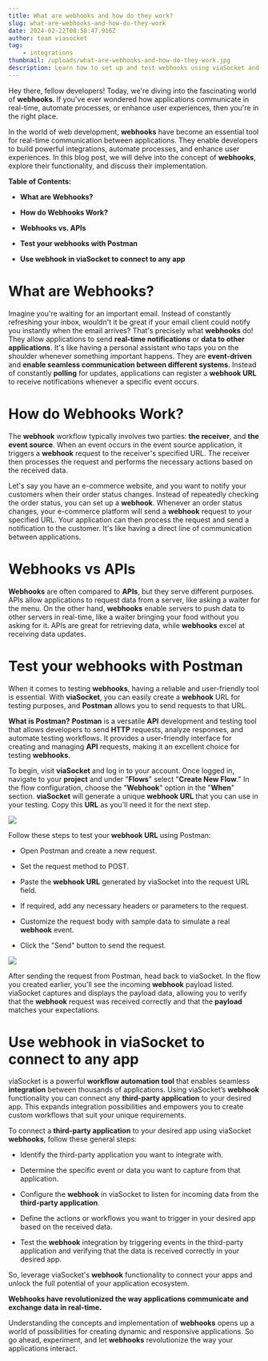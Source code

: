 ```yaml
---
title: What are webhooks and how do they work?
slug: what-are-webhooks-and-how-do-they-work
date: 2024-02-22T08:58:47.916Z
author: team viasocket
tag:
    - integrations
thumbnail: /uploads/what-are-webhooks-and-how-do-they-work.jpg
description: Learn how to set up and test webhooks using viaSocket and Postman, and unleash the full potential of your application ecosystem. With webhooks, you can revolutionize the way your applications communicate and exchange data in real-time.
---
```


Hey there, fellow developers! Today, we're diving into the fascinating world of **webhooks**. If you've ever wondered how applications communicate in real-time, automate processes, or enhance user experiences, then you're in the right place.

In the world of web development, **webhooks** have become an essential tool for real-time communication between applications. They enable developers to build powerful integrations, automate processes, and enhance user experiences. In this blog post, we will delve into the concept of **webhooks**, explore their functionality, and discuss their implementation.

**Table of Contents:**

-   **What are Webhooks?**

-   **How do Webhooks Work?**

-   **Webhooks vs. APIs**

-   **Test your webhooks with Postman**

-   **Use webhook in viaSocket to connect to any app**

# What are Webhooks? <a id="what-are-webhooks"></a>

Imagine you're waiting for an important email. Instead of constantly refreshing your inbox, wouldn't it be great if your email client could notify you instantly when the email arrives? That's precisely what **webhooks** do! They allow applications to send **real-time notifications** or **data to other applications**. It's like having a personal assistant who taps you on the shoulder whenever something important happens. They are **event-driven** and **enable seamless communication between different systems**. Instead of constantly **polling** for updates, applications can register a **webhook URL** to receive notifications whenever a specific event occurs.

# How do Webhooks Work? <a id="how-do-webhooks-work"></a>

The **webhook** workflow typically involves two parties: **the receiver**, and **the event source**. When an event occurs in the event source application, it triggers a **webhook** request to the receiver's specified URL. The receiver then processes the request and performs the necessary actions based on the received data.

Let's say you have an e-commerce website, and you want to notify your customers when their order status changes. Instead of repeatedly checking the order status, you can set up a **webhook**. Whenever an order status changes, your e-commerce platform will send a **webhook** request to your specified URL. Your application can then process the request and send a notification to the customer. It's like having a direct line of communication between applications.

# Webhooks vs APIs <a id="webhooks-vs-apis"></a>

**Webhooks** are often compared to **APIs**, but they serve different purposes. APIs allow applications to request data from a server, like asking a waiter for the menu. On the other hand, **webhooks** enable servers to push data to other servers in real-time, like a waiter bringing your food without you asking for it. APIs are great for retrieving data, while **webhooks** excel at receiving data updates.

# Test your webhooks with Postman<a id="test-your-webhooks-with-postman"></a>

When it comes to testing **webhooks**, having a reliable and user-friendly tool is essential. With **viaSocket**, you can easily create a **webhook** URL for testing purposes, and **Postman** allows you to send requests to that URL.

**What is Postman?** **Postman** is a versatile **API** development and testing tool that allows developers to send **HTTP** requests, analyze responses, and automate testing workflows. It provides a user-friendly interface for creating and managing **API** requests, making it an excellent choice for testing **webhooks**.

To begin, visit **viaSocket** and log in to your account. Once logged in, navigate to your **project** and under "**Flows**" select "**Create New Flow**." In the flow configuration, choose the "**Webhook**" option in the "**When**" section. **viaSocket** will generate a unique **webhook URL** that you can use in your testing. Copy this **URL** as you'll need it for the next step.

![](https://lh7-us.googleusercontent.com/fk5g3OT2rEGydKovL5jujM6UFgxzwfk3PaWf31cJHkXgy175bL5oDqQdFoLoXpnZN4eZARAUAtd__eo6lg2rp1vzEqvOUllQGja8Afjmr_QqykGmgjrA9TIajQgcGE37kyaGdkqYAlcGpGh41d-4ZGw)

Follow these steps to test your **webhook URL** using Postman:

-   Open Postman and create a new request.

-   Set the request method to POST.

-   Paste the **webhook URL** generated by viaSocket into the request URL field.

-   If required, add any necessary headers or parameters to the request.

-   Customize the request body with sample data to simulate a real **webhook** event.

-   Click the "Send" button to send the request.

![](https://lh7-us.googleusercontent.com/UbgCwlaWYlswoX3PaxCLId1Z-lXQGTqBbLBK9X8eMfO1gHB6bsGKAZMJxme6Nus7lk-usKDiK_qPN2O28d0OX1MWX_cnXa6I4vA7CUAdh1yk5dzN0bK051vUdhKNO5OukAGjzIboeJIlDBStVDB9U-0)

After sending the request from Postman, head back to viaSocket. In the flow you created earlier, you'll see the incoming **webhook** payload listed. viaSocket captures and displays the payload data, allowing you to verify that the **webhook** request was received correctly and that the **payload** matches your expectations.

# Use webhook in viaSocket to connect to any app<a id="use-webhook-in-viasocket-to-connect-to-any-app"></a>

viaSocket is a powerful **workflow automation tool** that enables seamless **integration** between thousands of applications. Using viaSocket’s **webhook** functionality you can connect any **third-party application** to your desired app. This expands integration possibilities and empowers you to create custom workflows that suit your unique requirements.

To connect a **third-party application** to your desired app using viaSocket **webhooks**, follow these general steps:

-   Identify the third-party application you want to integrate with.

-   Determine the specific event or data you want to capture from that application.

-   Configure the **webhook** in viaSocket to listen for incoming data from the **third-party application**.

-   Define the actions or workflows you want to trigger in your desired app based on the received data.

-   Test the **webhook** integration by triggering events in the third-party application and verifying that the data is received correctly in your desired app.

So, leverage viaSocket's **webhook** functionality to connect your apps and unlock the full potential of your application ecosystem.

**Webhooks have revolutionized the way applications communicate and exchange data in real-time.**

Understanding the concepts and implementation of **webhooks** opens up a world of possibilities for creating dynamic and responsive applications. So go ahead, experiment, and let **webhooks** revolutionize the way your applications interact.
